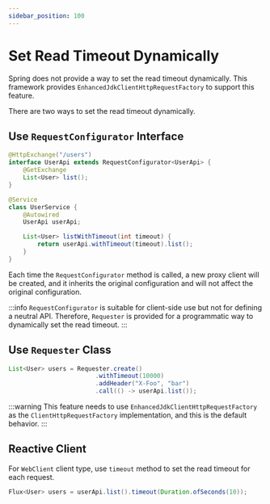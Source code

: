 ```yaml
---
sidebar_position: 100
---
```


# Set Read Timeout Dynamically

Spring does not provide a way to set the read timeout dynamically. This framework provides `EnhancedJdkClientHttpRequestFactory` to support this feature.

There are two ways to set the read timeout dynamically.

## Use `RequestConfigurator` Interface

```java
@HttpExchange("/users")
interface UserApi extends RequestConfigurator<UserApi> {
    @GetExchange
    List<User> list();
}

@Service
class UserService {
    @Autowired
    UserApi userApi;

    List<User> listWithTimeout(int timeout) {
        return userApi.withTimeout(timeout).list();
    }
}
```

Each time the `RequestConfigurator` method is called, a new proxy client will be created,
and it inherits the original configuration and will not affect the original configuration.

:::info
`RequestConfigurator` is suitable for client-side use but not for defining a neutral API.
Therefore, `Requester` is provided for a programmatic way to dynamically set the read timeout.
:::

## Use `Requester` Class

```java
List<User> users = Requester.create()
                        .withTimeout(10000)
                        .addHeader("X-Foo", "bar")
                        .call(() -> userApi.list());
```

:::warning
This feature needs to use `EnhancedJdkClientHttpRequestFactory` as the `ClientHttpRequestFactory` implementation,
and this is the default behavior.
:::

## Reactive Client

For `WebClient` client type, use `timeout` method to set the read timeout for each request.

```java
Flux<User> users = userApi.list().timeout(Duration.ofSeconds(10));
```
